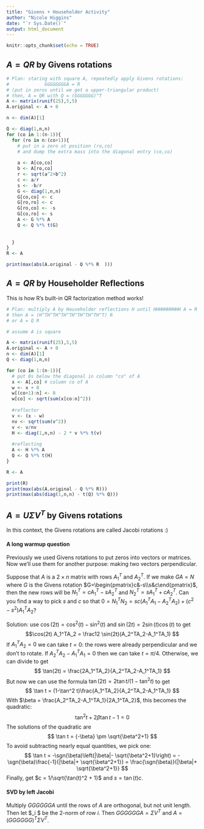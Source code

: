 ```yaml
---
title: "Givens + Householder Activity"
author: "Nicole Higgins"
date: "`r Sys.Date()`"
output: html_document
---
```


```r
knitr::opts_chunk$set(echo = TRUE)
```


## $A = QR$ by Givens rotations

```r
# Plan: staring with square A, repeatedly apply Givens rotations:
#             GGGGGGGGA = R 
# (put in zeros until we get a upper-triangular product)
# then, A = QR with Q = (GGGGGGG)^T
A <- matrix(runif(25),5,5)
A.original <- A + 0

n <- dim(A)[1]

Q <- diag(1,n,n)
for (co in 1:(n-1)){
  for (ro in n:(co+1)){
    # put in a zero at position (ro,co) 
    # and dump the extra mass into the diagonal entry (co,co) 
    
    a <- A[co,co]
    b <- A[ro,co]
    r <- sqrt(a^2+b^2)
    c <- a/r
    s <- -b/r
    G <- diag(1,n,n)
    G[co,co] <- c
    G[ro,ro] <- c
    G[ro,co] <- -s
    G[co,ro] <- s
    A <- G %*% A
    Q <- Q %*% t(G)
        
    
  }
}
R <- A

print(max(abs(A.original - Q %*% R  )))

```



## $A = QR$ by Householder Reflections
This is how R's built-in QR factorization method works! 

```r
# Plan: multiply A by Householder reflections H until HHHHHHHHHH A = R is upper triangular
# then A = (H^TH^TH^TH^TH^TH^TH^TH^T) R
# or A = Q R

# assume A is square

A <- matrix(runif(25),5,5)
A.original <- A + 0 
n <- dim(A)[1]
Q <- diag(1,n,n)

for (co in 1:(n-1)){
  # put 0s below the diagonal in column "co" of A
  x <- A[,co] # column co of A
  w <- x + 0
  w[(co+1):n] <- 0
  w[co] <- sqrt(sum(x[co:n]^2))
  
  #reflector
  v <- (x - w)
  nv <- sqrt(sum(v^2))
  v <- v/nv
  H <- diag(1,n,n) - 2 * v %*% t(v)
  
  #reflecting
  A <- H %*% A
  Q <- Q %*% t(H)
}

R <- A

print(R)
print(max(abs(A.original - Q %*% R)))
print(max(abs(diag(1,n,n) - t(Q) %*% Q)))
```


## $A = U\Sigma V^T$ by Givens rotations
In this context, the Givens rotations are called Jacobi rotations :) 


#### A long warmup question
Previously we used Givens rotations to put zeros into vectors or matrices. Now we'll use them for another purpose: making two vectors perpendicular. 

Suppose that $A$ is a $2\times n$ matrix with rows $A_1^T$ and $A_2^T$.  If we make $GA=N$ where $G$ is the Givens rotation $G=\begin{pmatrix}c&-s\\s&c\end{pmatrix}$, then the new rows will be $N_1^T = cA_1^T-sA_2^T$ and $N_2^T = sA_1^T + cA_2^T$. Can you find a way to pick $s$ and $c$ so that $0 = N_1^T N_2 = sc (A_1^TA_1 - A_2^TA_2) +(c^2-s^2)A_1^TA_2$?

Solution: use $\cos(2t) = \cos^2(t) - \sin^2(t)$ and $\sin(2t) =2 \sin(t)\cos(t)$ to get
$$\cos(2t) A_1^TA_2 = \frac12 \sin(2t)(A_2^TA_2-A_1^TA_1) $$ 
If $A_1^TA_2=0$ we can take $t=0$: the rows were already perpendicular and we don't to rotate.
If $A_2^TA_2-A_1^TA_1=0$ then we can take $t = \pi/4$. 
Otherwise, we can divide to get 
$$ 
\tan(2t) = \frac{2A_1^TA_2}{A_2^TA_2-A_1^TA_1}
$$
But now we can use the formula $\tan(2t) = 2\tan t / (1-\tan^2 t)$ to get 
$$
\tan t = (1-\tan^2 t)\frac{A_1^TA_2}{A_2^TA_2-A_1^TA_1}
$$
With $\beta = \frac{A_2^TA_2-A_1^TA_1}{2A_1^TA_2}$, this becomes the quadratic: 
$$
\tan^2 t + 2\beta\tan t - 1 = 0
$$
The solutions of the quadratic are
$$
\tan t =  {-\beta} \pm \sqrt{\beta^2+1}
$$
To avoid subtracting nearly equal quantities, we pick one:
$$
\tan t =  -\sgn(\beta)\left(|\beta|- \sqrt{\beta^2+1}\right) =  -\sgn(\beta)\frac{-1}{|\beta|+ \sqrt{\beta^2+1}} = \frac{\sgn(\beta)}{|\beta|+ \sqrt{\beta^2+1}}
$$
Finally, get $c = 1/\sqrt{\tan(t)^2 + 1}$ and $s = \tan(t) c$.

#### SVD by left Jacobi
Multiply $GGGGGGA$ until the rows of $A$ are orthogonal, but not unit length. Then let $\sigma_i $ be the $2$-norm of row $i$. Then $GGGGGGA = \Sigma V^T$ and $A = (GGGGGG)^T \Sigma V^T$. 




